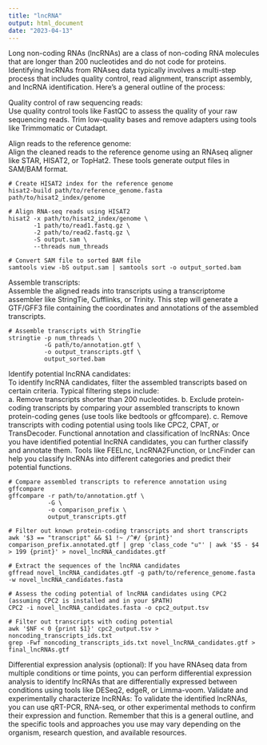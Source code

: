 ```yaml
---
title: "lncRNA"
output: html_document
date: "2023-04-13"
---
```


Long non-coding RNAs (lncRNAs) are a class of non-coding RNA molecules that are longer than 200 nucleotides and do not code for proteins. Identifying lncRNAs from RNAseq data typically involves a multi-step process that includes quality control, read alignment, transcript assembly, and lncRNA identification. Here's a general outline of the process:




Quality control of raw sequencing reads:   
Use quality control tools like FastQC to assess the quality of your raw sequencing reads. Trim low-quality bases and remove adapters using tools like Trimmomatic or Cutadapt.




Align reads to the reference genome:    
Align the cleaned reads to the reference genome using an RNAseq aligner like STAR, HISAT2, or TopHat2. These tools generate output files in SAM/BAM format.

```
# Create HISAT2 index for the reference genome
hisat2-build path/to/reference_genome.fasta path/to/hisat2_index/genome

# Align RNA-seq reads using HISAT2
hisat2 -x path/to/hisat2_index/genome \
       -1 path/to/read1.fastq.gz \
       -2 path/to/read2.fastq.gz \
       -S output.sam \
       --threads num_threads

# Convert SAM file to sorted BAM file
samtools view -bS output.sam | samtools sort -o output_sorted.bam
```






Assemble transcripts:    
Assemble the aligned reads into transcripts using a transcriptome assembler like StringTie, Cufflinks, or Trinity. This step will generate a GTF/GFF3 file containing the coordinates and annotations of the assembled transcripts.


```
# Assemble transcripts with StringTie
stringtie -p num_threads \
          -G path/to/annotation.gtf \
          -o output_transcripts.gtf \
          output_sorted.bam
```



Identify potential lncRNA candidates:    
To identify lncRNA candidates, filter the assembled transcripts based on certain criteria. Typical filtering steps include:    
a. Remove transcripts shorter than 200 nucleotides.
b. Exclude protein-coding transcripts by comparing your assembled transcripts to known protein-coding genes (use tools like bedtools or gffcompare).
c. Remove transcripts with coding potential using tools like CPC2, CPAT, or TransDecoder.
Functional annotation and classification of lncRNAs:
Once you have identified potential lncRNA candidates, you can further classify and annotate them. Tools like FEELnc, LncRNA2Function, or LncFinder can help you classify lncRNAs into different categories and predict their potential functions.


```
# Compare assembled transcripts to reference annotation using gffcompare
gffcompare -r path/to/annotation.gtf \
           -G \
           -o comparison_prefix \
           output_transcripts.gtf

# Filter out known protein-coding transcripts and short transcripts
awk '$3 == "transcript" && $1 !~ /^#/ {print}' comparison_prefix.annotated.gtf | grep 'class_code "u"' | awk '$5 - $4 > 199 {print}' > novel_lncRNA_candidates.gtf

# Extract the sequences of the lncRNA candidates
gffread novel_lncRNA_candidates.gtf -g path/to/reference_genome.fasta -w novel_lncRNA_candidates.fasta

# Assess the coding potential of lncRNA candidates using CPC2 (assuming CPC2 is installed and in your $PATH)
CPC2 -i novel_lncRNA_candidates.fasta -o cpc2_output.tsv

# Filter out transcripts with coding potential
awk '$NF < 0 {print $1}' cpc2_output.tsv > noncoding_transcripts_ids.txt
grep -Fwf noncoding_transcripts_ids.txt novel_lncRNA_candidates.gtf > final_lncRNAs.gtf
```



Differential expression analysis (optional):
If you have RNAseq data from multiple conditions or time points, you can perform differential expression analysis to identify lncRNAs that are differentially expressed between conditions using tools like DESeq2, edgeR, or Limma-voom.
Validate and experimentally characterize lncRNAs:
To validate the identified lncRNAs, you can use qRT-PCR, RNA-seq, or other experimental methods to confirm their expression and function.
Remember that this is a general outline, and the specific tools and approaches you use may vary depending on the organism, research question, and available resources.